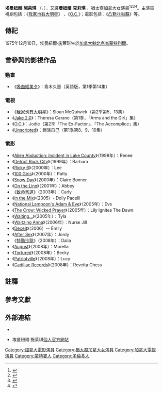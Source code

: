 {{noteTA
|G1=Show
|G2=Movie
|G3=TV
|1=zh-tw:艾曼紐;zh:埃曼紐爾;
}}
{{Infobox entertainer
| name = 埃曼紐爾·施萊琪
| type = 女演员
| image = EmmanuelleChriqui08TIFF.jpg
| caption = 2008年[[多倫多國際影展|多倫多國際影展]]
| birthname = Emmanuelle Sophie Anne Chriqui
| birthdate = {{birth date and age|mf=yes|1975|12|10}}
| birthplace = [[加拿大|加拿大]][[魁北克省|魁北克省]][[蒙特利爾|蒙特利爾]]
| yearsactive = 1995－今
|民族=[[猶太人|猶太人]]}}<!---
--->
'''埃曼紐爾·施萊琪'''<!---
--->{{註|根據《[[世界人名翻譯大辭典|世界人名翻譯大辭典]]》第864和572頁，「Emmanuelle Chriqui」譯作「埃馬紐埃爾·克里基」。但此譯名並不通用。}}<!---
--->{{參|name=sinaintro|《[http://ent.sina.com.cn/s/2008-06-25/11072074644.shtml 埃曼纽尔-施莱琪个人档案]》，[[新浪網|新浪網]]－影音娛樂，2008年6月25日。}}<!---
--->{{參|《[http://news.xinhuanet.com/ent/2005-11/29/content_3851692.htm 为爱疯狂（In the Mix）]》，[[新華網|新華網]]－文娛頻道，2005年11月29日。}}<!---
--->{{參|《[http://www.mtime.com/person/920549/ 埃曼纽尔·施莱琪 Emmanuelle Chriqui]》，[[時光網|時光網]]（Mtime）。}}<!---
--->（{{lang-fr|'''Emmanuelle Chriqui'''}}，{{bd|1975年|12月10日|||catIdx=Chriqui, Emmanuelle}}），又譯'''曼紐爾·克莉琪'''<!---
--->{{參|name=sinaintro}}{{參|《[http://www.mdbchina.cn/persons/15953/ 曼纽尔·克莉琪档案介绍]》，中國影視庫。}}<!---
--->，[[猶太人|猶太裔]][[加拿大|加拿大]][[女演員|女演員]]<ref>{{Cite news|url=https://www.thedailybeast.com/articles/2011/08/18/emmanuelle-chriqui-entourage-star-tries-5-days-of-war-after-hit-hbo-show|title=Emmanuelle Chriqui: ‘Entourage’ Star Tries ‘5 Days of War’ After Hit HBO Show|last=Stern|first=Marlow|date=August 18, 2011|work=The Daily Beast|accessdate=May 26, 2018}}</ref><ref>{{Cite news|url=https://www.technmarketing.com/interview/an-interview-with-emmanuelle-chriqui-actress-philanthropist-and-star-of-the-showmovie-entourage/|title=An Interview with Emmanuelle Chriqui; Actress, Philanthropist, and Star of the Show/Movie 'Entourage'|date=September 24, 2015|work=Tech N' Marketing|accessdate=May 26, 2018|archive-date=2019-10-07|archive-url=https://web.archive.org/web/20191007015321/https://www.technmarketing.com/interview/an-interview-with-emmanuelle-chriqui-actress-philanthropist-and-star-of-the-showmovie-entourage/|dead-url=no}}</ref><ref>{{Cite news|url=http://jewishjournal.com/current_edition/212867/|title=Emmanuelle Chriqui leads Jewish stars, characters coming to TV in December|last=Miller|first=Gerri|date=November 22, 2016|work=Jewish Journal|accessdate=May 26, 2018|archive-date=2019-12-08|archive-url=https://web.archive.org/web/20191208054213/https://jewishjournal.com/current_edition/212867/|dead-url=no}}</ref><ref>{{Cite news|url=https://nypost.com/2011/08/21/10-saucy-questions-for-emmanuelle-chriqui/|title=10 saucy questions for Emmanuelle Chriqui|last=Hoffman|first=Barbara|date=August 21, 2011|work=New York Post|accessdate=May 26, 2018|archive-date=2020-11-02|archive-url=https://web.archive.org/web/20201102140515/https://nypost.com/2011/08/21/10-saucy-questions-for-emmanuelle-chriqui/|dead-url=no}}</ref>。主演電視劇包括：《[[我家也有大明星|我家也有大明星]]》<!---Entourage--->、《[[O.C.|O.C.]]》；電影包括：《[[凸務咔啦蘇|凸務咔啦蘇]]》等。

==傳記==
1975年12月10日，埃曼紐爾·施萊琪生於[[加拿大|加拿大]][[魁北克省|魁北克省]][[蒙特利爾|蒙特利爾]]。

==曾參與的影視作品==
===動畫===
* 《[[吸血姬美夕|吸血姬美夕]]》：青木久惠（英語版，第1季第14集）

===電視===
*《[[我家也有大明星|我家也有大明星]]》：Sloan McQuiwick（第2季第5、13集）
*《[[Jake_2.0|Jake 2.0]]》：Theresa Carano（第1季，「Arms and the Girl」集）
*《[[O.C.|O.C.]]》：Jodie（第2季「The Ex-Factor」、「The Accomplice」集）
*《[[Unscripted|Unscripted]]》：飾演自己（第1季第8、9、10集）

===電影===
*《[[Alien_Abduction:_Incident_in_Lake_County|Alien Abduction: Incident in Lake County]]》（1998年）：Renee
*《[[Detroit_Rock_City_(電影)|Detroit Rock City]]》（1999年）：Barbara
*《[[Ricky_6|Ricky 6]]》（2000年）：Lee
*《[[100_Girls|100 Girls]]》（2000年）：Patty
*《[[Snow_Day_(電影)|Snow Day]]》（2000年）：Claire Bonner
*《[[On_the_Line_(電影)|On the Line]]》（2001年）：Abbey
*《[[致命弯道|致命弯道]]》（2003年）：Carly
*《[[In_the_Mix_(電影)|In the Mix]]》（2005）- Dolly Pacelli
*《[[National_Lampoon's_Adam_&_Eve|National Lampoon's Adam & Eve]]》（2005年）：Eve
*《[[The_Crow:_Wicked_Prayer|The Crow: Wicked Prayer]]》（2005年）：Lily Ignites The Dawn
*《[[Waiting...|Waiting...]]》（2005年）：Tyla
*《[[Waltzing_Anna|Waltzing Anna]]》（2006年）：Nurse Jill
*《[[Deceit|Deceit]]》（2006）-- Emily
*《[[After_Sex|After Sex]]》（2007年）：Jordy
*《[[特勤沙龍|特勤沙龍]]》（2008年）：Dalia
*《[[August_(電影)|August]]》（2008年）：Morella
*《[[Tortured_(電影)|Tortured]]》（2008年）：Becky
*《[[Patriotville|Patriotville]]》（2008年）：Lucy
*《[[Cadillac_Records|Cadillac Records]]》（2008年）：Revetta Chess

==註釋==
{{notefoot}}

==參考文獻==
{{reffoot}}

==外部連結==
*{{en}}{{imdb name|id=0004825|name=埃曼紐爾·施萊琪}}
*{{en}}埃曼紐爾·施萊琪[https://web.archive.org/web/20081202023313/http://www.emmanuelle-chriqui.net/ 個人官方網站]

{{Authority control}}
{{DEFAULTSORT:Chriqui, Emmanuelle}}
[[Category:加拿大電影演員|Category:加拿大電影演員]]
[[Category:猶太裔加拿大女演員|Category:猶太裔加拿大女演員]]
[[Category:加拿大電視演員|Category:加拿大電視演員]]
[[Category:蒙特婁人|Category:蒙特婁人]]
[[Category:多倫多人|Category:多倫多人]]
